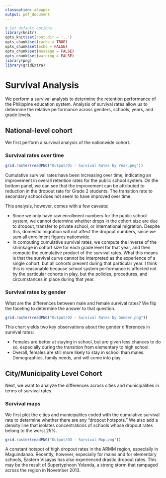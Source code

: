 ```yaml
---
classoption: a4paper
output: pdf_document
---
```


```r
# Set default options
library(knitr)
opts_knit$set(root.dir = '..')
opts_chunk$set(cache = TRUE)
opts_chunk$set(echo = FALSE)
opts_chunk$set(message = FALSE)
opts_chunk$set(warning = FALSE)
library(png)
library(gridExtra)
```

# Survival Analysis

We perform a survival analysis to determine the retention performance of the Philippine education system. Analysis of survival rates allow us to determine the relative performance across genders, schools, years, and grade levels.

## National-level cohort

We first perform a survival analysis of the nationwide cohort. 

### Survival rates over time

```r
grid.raster(readPNG("Output/O1 - Survival Rates by Year.png"))
```

Cumulative survival rates have been increasing over time, indicating an improvement in overall retention rates for the public school system. On the bottom panel, we can see that the improvement can be attributed to reduction in the dropout rate for Grade 2 students. The transition rate to secondary school does not seem to have improved over time.

This analysis, however, comes with a few caveats:

* Since we only have raw enrollment numbers for the public school system, we cannot determine whether drops in the cohort size are due to dropout, transfer to private school, or international migration.  Despite this, domestic migration will not affect the dropout numbers, since we sum all enrollment figures nationwide.
* In computing cumulative survival rates, we compute the inverse of the shrinkage in cohort size for each grade level for that year, and then compute the cumulative product of the survival rates. What this means is that the survival curve cannot be interpreted as the experience of a single cohort, but all cohorts present during that particular year. I think this is reasonable because school system performance is affected not by the particular cohorts in play, but the policies, procedures, and circumstances in place during that year.

### Survival rates by gender

What are the differences between male and female survival rates? We flip the faceting to determine the answer to that question.  

```r
grid.raster(readPNG("Output/O2 - Survival Rates by Gender.png"))
```

This chart yields two key observations about the gender differences in survival rates:

* Females are better at staying in school, but are given less chances to do so, especially during the transition from elementary to high school.
* Overall, females are still more likely to stay in school than males. Demographics, family needs, and will come into play.

## City/Municipality Level Cohort

Next, we want to analyze the differences across cities and municipalities in terms of survival rates.

### Survival maps

We first plot the cities and municipalites coded with the cumulative survival rate to determine whether there are any "dropout hotspots." We also add a density line that isolates concentrations of schools whose dropout rates belong to the worst 25%.

```r
grid.raster(readPNG("Output/O3 - Survival Map.png"))
```

A constant hotspot of high dropout rates in the ARMM region, especially in Maguindanao. Recently, however, especially for males and for elementary schools, Eastern Visayas has also experienced drastic dropout rates. This may be the result of Supertyphoon Yolanda, a strong storm that rampaged across the region in November 2013.
